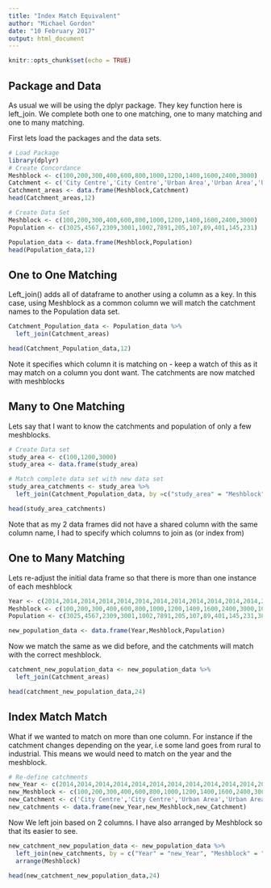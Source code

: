 ---
title: "Index Match Equivalent"
author: "Michael Gordon"
date: "10 February 2017"
output: html_document
---

```{r setup, include=FALSE}
knitr::opts_chunk$set(echo = TRUE)
```

## Package and Data

As usual we will be using the dplyr package. They key function here is left_join. We complete both one to one matching, one to many matching and one to many matching. 

First lets load the packages and the data sets. 

```{r cars}
# Load Package
library(dplyr)
# Create Concordance
Meshblock <- c(100,200,300,400,600,800,1000,1200,1400,1600,2400,3000)
Catchment <- c('City Centre','City Centre','Urban Area','Urban Area','Urban Area','Urban Area','Industrial Area','Rural Area','Rural Area','Rural Area','Rural Area','Rural Area')
Catchment_areas <- data.frame(Meshblock,Catchment)
head(Catchment_areas,12)

# Create Data Set
Meshblock <- c(100,200,300,400,600,800,1000,1200,1400,1600,2400,3000)
Population <- c(3025,4567,2309,3001,1002,7891,205,107,89,401,145,231)

Population_data <- data.frame(Meshblock,Population) 
head(Population_data,12)
```

## One to One Matching  
Left_join() adds all of dataframe to another using a column as a key.  In this case, using Meshblock as a common column we will match the catchment names to the Population data set.

```{r}
Catchment_Population_data <- Population_data %>% 
  left_join(Catchment_areas)

head(Catchment_Population_data,12)
```
Note it specifies which column it is matching on - keep a watch of this as it may match on a column you dont want. 
The catchments are now matched with meshblocks
  
## Many to One Matching
Lets say that I want to know the catchments and population of only a few meshblocks. 
```{r}
# Create Data set
study_area <- c(100,1200,3000)
study_area <- data.frame(study_area)

# Match complete data set with new data set
study_area_catchments <- study_area %>% 
  left_join(Catchment_Population_data, by =c("study_area" = "Meshblock"))

head(study_area_catchments)
```
Note that as my 2 data frames did not have a shared column with the same column name, I had to specify which columns to join as (or index from)


## One to Many Matching 
Lets re-adjust the initial data frame so that there is more than one instance of each meshblock
```{r}
Year <- c(2014,2014,2014,2014,2014,2014,2014,2014,2014,2014,2014,2014,2015,2015,2015,2015,2015,2015,2015,2015,2015,2015,2015,2015)
Meshblock <- c(100,200,300,400,600,800,1000,1200,1400,1600,2400,3000,100,200,300,400,600,800,1000,1200,1400,1600,2400,3000)
Population <- c(3025,4567,2309,3001,1002,7891,205,107,89,401,145,231,3056,4578,2240,4000,1060,7999,267,197,109,501,162,267)

new_population_data <- data.frame(Year,Meshblock,Population)
```
Now we match the same as we did before, and the catchments will match with the correct meshblock.
```{r}
catchment_new_population_data <- new_population_data %>% 
  left_join(Catchment_areas)

head(catchment_new_population_data,24)
```

## Index Match Match
What if we wanted to match on more than one column. For instance if the catchment changes depending on the year, i.e some land goes from rural to industrial. This means we would need to match on the year and the meshblock.
```{r}
# Re-define catchments 
new_Year <- c(2014,2014,2014,2014,2014,2014,2014,2014,2014,2014,2014,2014,2015,2015,2015,2015,2015,2015,2015,2015,2015,2015,2015,2015)
new_Meshblock <- c(100,200,300,400,600,800,1000,1200,1400,1600,2400,3000,100,200,300,400,600,800,1000,1200,1400,1600,2400,3000)
new_Catchment <- c('City Centre','City Centre','Urban Area','Urban Area','Urban Area','Urban Area','Industrial Area','Rural Area','Rural Area','Rural Area','Rural Area','Rural Area','City Centre','City Centre','City Centre','Urban Area','Urban Area','Urban Area','Industrial Area','Industrial Area','Rural Area','Rural Area','Urban Area','Urban Area')
new_catchments <- data.frame(new_Year,new_Meshblock,new_Catchment)

```
Now We left join based on 2 columns. I have also arranged by Meshblock so that its easier to see.
```{r}
new_catchment_new_population_data <- new_population_data %>% 
  left_join(new_catchments, by = c("Year" = "new_Year", "Meshblock" = "new_Meshblock")) %>% 
  arrange(Meshblock)

head(new_catchment_new_population_data,24)
```



